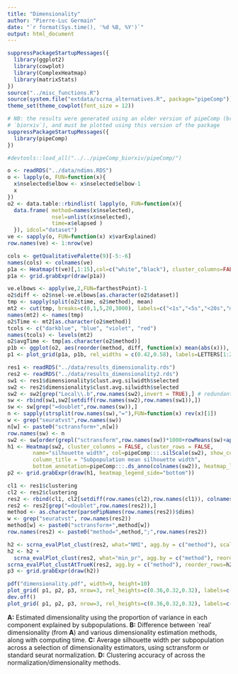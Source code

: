 ```yaml
---
title: "Dimensionality"
author: "Pierre-Luc Germain"
date: "`r format(Sys.time(), '%d %B, %Y')`"
output: html_document
---
```


```r
suppressPackageStartupMessages({
  library(ggplot2)
  library(cowplot)
  library(ComplexHeatmap)
  library(matrixStats)
})
source("../misc_functions.R")
source(system.file("extdata/scrna_alternatives.R", package="pipeComp"))
theme_set(theme_cowplot(font_size = 12))
```

```r
# NB: the results were generated using an older version of pipeComp (branch 
# `biorxiv`), and must be plotted using this version of the package
suppressPackageStartupMessages({
  library(pipeComp)
})
```

```r
#devtools::load_all("../../pipeComp_biorxiv/pipeComp/")
```

```r
o <- readRDS("../data/ndims.RDS")
o <- lapply(o, FUN=function(x){
  x$nselected$elbow <- x$nselected$elbow-1
  x
})
o2 <- data.table::rbindlist( lapply(o, FUN=function(x){
  data.frame( method=names(x$nselected), 
              nsel=unlist(x$nselected), 
              time=x$elapsed )
  }), idcol="dataset")
ve <- sapply(o, FUN=function(x) x$varExplained)
row.names(ve) <- 1:nrow(ve)

cols <- getQualitativePalette(9)[-5:-6]
names(cols) <- colnames(ve)
p1a <- Heatmap(t(ve)[,1:15],col=c("white","black"), cluster_columns=FALSE, cluster_rows=FALSE,name="Prop.\nvar", column_title = "Variance in each PC\nexplained by subpopulations", row_title = "Dataset", right_annotation = rowAnnotation(dataset=colnames(ve), col=list(dataset=cols), show_legend=FALSE), show_row_names = FALSE)
p1a <- grid.grabExpr(draw(p1a))

ve.elbows <- apply(ve,2,FUN=farthestPoint)-1
o2$diff <- o2$nsel-ve.elbows[as.character(o2$dataset)]
tmp <- sapply(split(o2$time, o2$method), mean)
mt2 <- cut(tmp, breaks=c(0,1,5,20,3000), labels=c("<1s","<5s","<20s","minutes \nto hours"))
names(mt2) <- names(tmp)
o2$Time <- mt2[as.character(o2$method)]
tcols <- c("darkblue", "blue", "violet", "red")
names(tcols) <- levels(mt2)
o2$avgTime <- tmp[as.character(o2$method)]
p1b <- ggplot(o2, aes(reorder(method, diff, function(x) mean(abs(x))), diff, group=method, fill=Time)) + geom_violin() + coord_flip() + geom_hline(yintercept=0, linetype="dashed") + ylab("Difference to expected dimensionality") + scale_fill_manual(values=tcols) + theme(axis.title.y=element_blank(), legend.position=c(0.7, 0.3))
p1 <- plot_grid(p1a, p1b, rel_widths = c(0.42,0.58), labels=LETTERS[1:2])
```

```r
res1 <- readRDS("../data/results_dimensionality.rds")
res2 <- readRDS("../data/results_dimensionality2.rds")
sw1 <- res1$dimensionality$clust.avg.silwidth$selected
sw2 <- res2$dimensionality$clust.avg.silwidth$selected
sw2 <- sw2[grep("Local\\.b",row.names(sw2),invert = TRUE),] # redundant
sw <- rbind(sw1,sw2[setdiff(row.names(sw2),row.names(sw1)),])
sw <- sw[grep("=doublet",row.names(sw)),]
n <- sapply(strsplit(row.names(sw),"="),FUN=function(x) rev(x)[1])
w <- grep("seuratvst",row.names(sw))
n[w] <- paste0("sctransform+",n[w])
row.names(sw) <- n
sw2 <- sw[order(grepl("sctransform",row.names(sw))*1000+rowMeans(sw)+apply(sw,1,probs=0.2,FUN=quantile),decreasing=TRUE),order(colMeans(sw),decreasing=TRUE)]
h1 <- Heatmap(sw2, cluster_columns = FALSE, cluster_rows = FALSE, 
        name="silhouette width", col=pipeComp:::.silScale(sw2), show_column_names = FALSE,
        column_title = "Subpopulation mean silhouette width",
        bottom_annotation=pipeComp:::.ds_anno(colnames(sw2)), heatmap_legend_param = list(direction="horizontal", legend_width=unit(3, "cm")))
p2 <- grid.grabExpr(draw(h1, heatmap_legend_side="bottom"))

cl1 <- res1$clustering
cl2 <- res2$clustering
res2 <- rbind(cl1, cl2[setdiff(row.names(cl2),row.names(cl1)), colnames(cl1)])
res2 <- res2[grep("=doublet",row.names(res2)),]
method <- as.character(parsePipNames(row.names(res2))$dims)
w <- grep("seuratvst", row.names(res2))
method[w] <- paste0("sctransform+",method[w])
row.names(res2) <- paste0("method=",method,";",row.names(res2))

h2 <- scrna_evalPlot_clust(res2, what="NMI", agg.by = c("method"), scale=TRUE, reorder_rows = TRUE, anno_legend = FALSE)
h2 <- h2 + 
  scrna_evalPlot_clust(res2, what="min_pr", agg.by = c("method"), reorder_rows=h2, scale=TRUE, anno_legend = FALSE) + 
scrna_evalPlot_clustAtTrueK(res2, agg.by = c("method"), reorder_rows=h2, scale=TRUE, anno_legend = FALSE)
p3 <- grid.grabExpr(draw(h2))
```

```r
pdf("dimensionality.pdf", width=9, height=10)
plot_grid( p1, p2, p3, nrow=3, rel_heights=c(0.36,0.32,0.32), labels=c(NA,LETTERS[3:4]))
dev.off()
plot_grid( p1, p2, p3, nrow=3, rel_heights=c(0.36,0.32,0.32), labels=c(NA,LETTERS[3:4]))
```

**A:** Estimated dimensionality using the proportion of variance in each component explained by subpopulations. **B:** Difference between `real' dimensionality (from **A**) and various dimensionality estimation methods, along with computing time. **C:** Average silhouette width per subpopulation across a selection of dimensionality estimators, using sctransform or standard seurat normalization. **D:** Clustering accuracy of across the normalization/dimensionality methods.